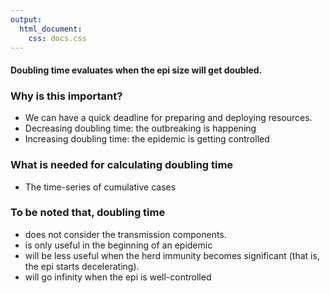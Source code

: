 ```yaml
---
output: 
  html_document:
    css: docs.css
---
```


#### **Doubling time** evaluates when the epi size will get doubled. 


### Why is this important?
- We can have a quick deadline for preparing and deploying resources.
- Decreasing doubling time: the outbreaking is happening
- Increasing doubling time: the epidemic is getting controlled



### What is needed for calculating doubling time
- The time-series of cumulative cases


### To be noted that, doubling time
- does not consider the transmission components.
- is only useful in the beginning of an epidemic
- will be less useful when the herd immunity becomes significant (that is, the epi starts decelerating).
- will go infinity when the epi is well-controlled
